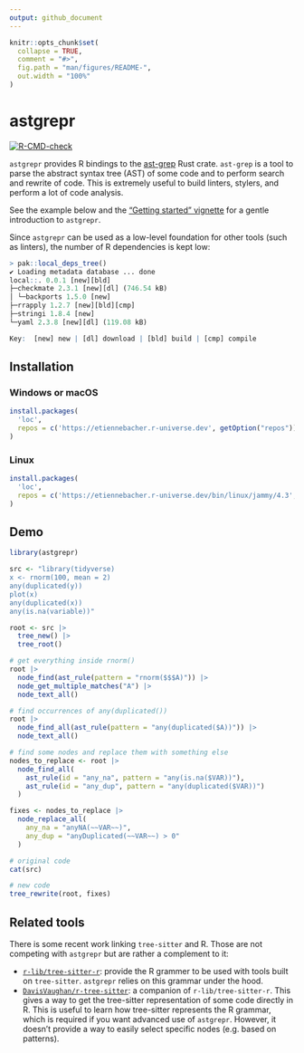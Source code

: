 ```yaml
---
output: github_document
---
```


<!-- README.md is generated from README.Rmd. Please edit that file -->

```r
knitr::opts_chunk$set(
  collapse = TRUE,
  comment = "#>",
  fig.path = "man/figures/README-",
  out.width = "100%"
)
```

# astgrepr

<!-- badges: start -->
[![R-CMD-check](https://github.com/etiennebacher/astgrepr/actions/workflows/R-CMD-check.yaml/badge.svg)](https://github.com/etiennebacher/astgrepr/actions/workflows/R-CMD-check.yaml)
<!-- badges: end -->

`astgrepr` provides R bindings to the [ast-grep](https://ast-grep.github.io/) 
Rust crate. `ast-grep` is a tool to parse the abstract syntax tree (AST) of some
code and to perform search and rewrite of code. This is extremely useful to build
linters, stylers, and perform a lot of code analysis.

See the example below and the [“Getting started”
vignette](https://astgrepr.etiennebacher.com/articles/astgrepr) for
a gentle introduction to `astgrepr`.

Since `astgrepr` can be used as a low-level foundation for other tools (such as
linters), the number of R dependencies is kept low:

```r
> pak::local_deps_tree()
✔ Loading metadata database ... done
local::. 0.0.1 [new][bld]                                                  
├─checkmate 2.3.1 [new][dl] (746.54 kB)
│ └─backports 1.5.0 [new]
├─rrapply 1.2.7 [new][bld][cmp]
├─stringi 1.8.4 [new]
└─yaml 2.3.8 [new][dl] (119.08 kB)

Key:  [new] new | [dl] download | [bld] build | [cmp] compile
```

## Installation

### Windows or macOS

``` r
install.packages(
  'loc', 
  repos = c('https://etiennebacher.r-universe.dev', getOption("repos"))
)
```

### Linux

``` r
install.packages(
  'loc', 
  repos = c('https://etiennebacher.r-universe.dev/bin/linux/jammy/4.3', getOption("repos"))
)
```


## Demo

```r
library(astgrepr)

src <- "library(tidyverse)
x <- rnorm(100, mean = 2)
any(duplicated(y))
plot(x)
any(duplicated(x))
any(is.na(variable))"

root <- src |> 
  tree_new() |> 
  tree_root()

# get everything inside rnorm()
root |> 
  node_find(ast_rule(pattern = "rnorm($$$A)")) |> 
  node_get_multiple_matches("A") |> 
  node_text_all()

# find occurrences of any(duplicated())
root |> 
  node_find_all(ast_rule(pattern = "any(duplicated($A))")) |> 
  node_text_all()

# find some nodes and replace them with something else
nodes_to_replace <- root |>
  node_find_all(
    ast_rule(id = "any_na", pattern = "any(is.na($VAR))"),
    ast_rule(id = "any_dup", pattern = "any(duplicated($VAR))")
  )

fixes <- nodes_to_replace |>
  node_replace_all(
    any_na = "anyNA(~~VAR~~)",
    any_dup = "anyDuplicated(~~VAR~~) > 0"
  )

# original code
cat(src)

# new code
tree_rewrite(root, fixes)

```

## Related tools

There is some recent work linking `tree-sitter` and R. Those are not competing
with `astgrepr` but are rather a complement to it:

* [`r-lib/tree-sitter-r`](https://github.com/r-lib/tree-sitter-r): provide the
  R grammer to be used with tools built on `tree-sitter`. `astgrepr` relies on
  this grammar under the hood.
* [`DavisVaughan/r-tree-sitter`](https://github.com/DavisVaughan/r-tree-sitter):
  a companion of `r-lib/tree-sitter-r`. This gives a way to get the tree-sitter
  representation of some code directly in R. This is useful to learn how 
  tree-sitter represents the R grammar, which is required if you want advanced
  use of `astgrepr`. However, it doesn't provide a way to easily select specific
  nodes (e.g. based on patterns).
